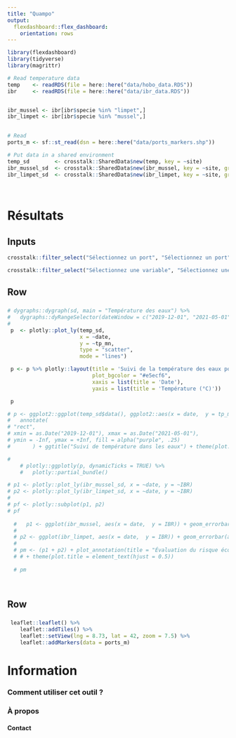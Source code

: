 ```yaml
---
title: "Quampo"
output: 
  flexdashboard::flex_dashboard:
    orientation: rows
---
```


```r
library(flexdashboard)
library(tidyverse)
library(magrittr)

# Read temperature data
temp    <- readRDS(file = here::here("data/hobo_data.RDS"))
ibr     <- readRDS(file = here::here("data/ibr_data.RDS"))


ibr_mussel <- ibr[ibr$specie %in% "limpet",]
ibr_limpet <- ibr[ibr$specie %in% "mussel",]
  

# Read 
ports_m <- sf::st_read(dsn = here::here("data/ports_markers.shp"))

# Put data in a shared environment
temp_sd        <- crosstalk::SharedData$new(temp, key = ~site)
ibr_mussel_sd  <- crosstalk::SharedData$new(ibr_mussel, key = ~site, group = "xyz")
ibr_limpet_sd  <- crosstalk::SharedData$new(ibr_limpet, key = ~site, group = "xyz")
  
  
```

Résultats
=====================================  

Inputs {.sidebar}
-----------------------------------------------------------------------
```r

crosstalk::filter_select("Sélectionnez un port", "Sélectionnez un port", temp_sd, ~site, multiple = FALSE)

crosstalk::filter_select("Sélectionnez une variable", "Sélectionnez une variable", ibr_mussel_sd, ~site, multiple = FALSE)


```

Row {data-height=500}
-------------------------------------
###

```r

# dygraphs::dygraph(sd, main = "Température des eaux") %>% 
#   dygraphs::dyRangeSelector(dateWindow = c("2019-12-01", "2021-05-01"))
# 
 p  <- plotly::plot_ly(temp_sd,
                       x = ~date,
                       y = ~tp_mn,
                       type = "scatter",
                       mode = "lines")

 p <- p %>% plotly::layout(title = 'Suivi de la température des eaux portuaires',
                           plot_bgcolor = "#e5ecf6",
                           xaxis = list(title = 'Date'), 
                           yaxis = list(title = 'Température (°C)'))

 p

# p <- ggplot2::ggplot(temp_sd$data(), ggplot2::aes(x = date,  y = tp_mn)) + geom_line() 
#   annotate(
# "rect",
# xmin = as.Date("2019-12-01"), xmax = as.Date("2021-05-01"),
# ymin = -Inf, ymax = +Inf, fill = alpha("purple", .25)
#       ) + ggtitle("Suivi de température dans les eaux") + theme(plot.title = element_text(hjust = 0.5)) + xlab("Date") + ylab("Température (en °C)")

# 
    # plotly::ggplotly(p, dynamicTicks = TRUE) %>%
    #   plotly::partial_bundle()

# p1 <- plotly::plot_ly(ibr_mussel_sd, x = ~date, y = ~IBR)
# p2 <- plotly::plot_ly(ibr_limpet_sd, x = ~date, y = ~IBR)
# 
# pf <- plotly::subplot(p1, p2)
# pf
    
  #   p1 <- ggplot(ibr_mussel, aes(x = date,  y = IBR)) + geom_errorbar(aes(ymin = IBR-SD, ymax = IBR+SD), width = 0.2) +  xlab("Date") + ylab("IBR pour Mytilus galloprovincialis")
  # 
  # p2 <- ggplot(ibr_limpet, aes(x = date,  y = IBR)) + geom_errorbar(aes(ymin = IBR-SD, ymax = IBR+SD), width = 0.2) +  xlab("Date") +  ylab("IBR pour Mimachlamys varia")
  # 
  # pm <- (p1 + p2) + plot_annotation(title = "Évaluation du risque écologique lors de la biosurveillance\nréalisée dans le projet QUAMPO")  &  theme(plot.title = element_text(hjust = 0.5)) 
  # # + theme(plot.title = element_text(hjust = 0.5))
  
  # pm

    
```
 
Row {data-height=500}
-------------------------------------
###

```r


 leaflet::leaflet() %>%
    leaflet::addTiles() %>%
    leaflet::setView(lng = 8.73, lat = 42, zoom = 7.5) %>%
    leaflet::addMarkers(data = ports_m)

```

Information {data-orientation=rows data-icon="fa-info-circle"}
=====================================

### Comment utiliser cet outil ?


### À propos


#### Contact

<!-- $(document).ready(function () { -->
<!--   FlexDashboard.init({ -->
<!--     theme: "paper", -->
<!--     fillPage: true, -->
<!--     orientation: "columns", -->
<!--     storyboard: false, -->
<!--     defaultFigWidth: 576, -->
<!--     defaultFigHeight: 460, -->
<!--     defaultFigWidthMobile: 360, -->
<!--     defaultFigHeightMobile: 460 -->
<!--   }); -->
<!-- }); -->
